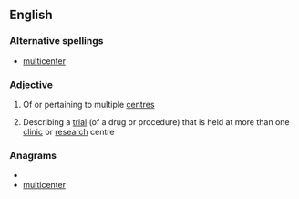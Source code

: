 ==English==

===Alternative spellings===
*[[multicenter]]

===Adjective===
{{en-adj|-}}

# Of or pertaining to multiple [[centre]]s
#{{medicine}} Describing a [[trial]] (of a drug or procedure) that is held at more than one [[clinic]] or [[research]] centre

===Anagrams===
* {{alphagram|ceeilmnrttu}}
* [[multicenter#English|multicenter]]